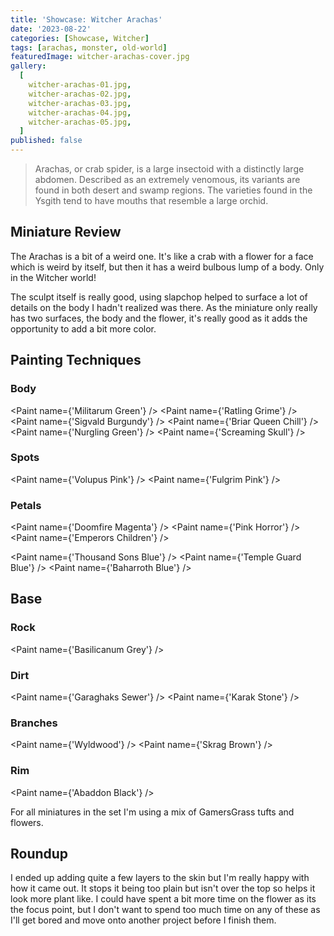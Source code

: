 ```yaml
---
title: 'Showcase: Witcher Arachas'
date: '2023-08-22'
categories: [Showcase, Witcher]
tags: [arachas, monster, old-world]
featuredImage: witcher-arachas-cover.jpg
gallery:
  [
    witcher-arachas-01.jpg,
    witcher-arachas-02.jpg,
    witcher-arachas-03.jpg,
    witcher-arachas-04.jpg,
    witcher-arachas-05.jpg,
  ]
published: false
---
```



> Arachas, or crab spider, is a large insectoid with a distinctly large abdomen. Described as an extremely venomous,
> its variants are found in both desert and swamp regions. The varieties found in the Ysgith tend to have mouths that
> resemble a large orchid.

## Miniature Review

The Arachas is a bit of a weird one. It's like a crab with a flower for a face which is weird by itself, but then
it has a weird bulbous lump of a body. Only in the Witcher world!

The sculpt itself is really good, using slapchop helped to surface a lot of details on the body I hadn't realized was
there. As the miniature only really has two surfaces, the body and the flower, it's really good as it adds the
opportunity to add a bit more color.

## Painting Techniques

### Body

<Paint name={'Militarum Green'} />
<Paint name={'Ratling Grime'} />
<Paint name={'Sigvald Burgundy'} />
<Paint name={'Briar Queen Chill'} />
<Paint name={'Nurgling Green'} />
<Paint name={'Screaming Skull'} />

### Spots

<Paint name={'Volupus Pink'} />
<Paint name={'Fulgrim Pink'} />

### Petals

<Paint name={'Doomfire Magenta'} />
<Paint name={'Pink Horror'} />
<Paint name={'Emperors Children'} />

<Paint name={'Thousand Sons Blue'} />
<Paint name={'Temple Guard Blue'} />
<Paint name={'Baharroth Blue'} />

## Base

### Rock

<Paint name={'Basilicanum Grey'} />

### Dirt

<Paint name={'Garaghaks Sewer'} />
<Paint name={'Karak Stone'} />

### Branches

<Paint name={'Wyldwood'} />
<Paint name={'Skrag Brown'} />

### Rim

<Paint name={'Abaddon Black'} />

For all miniatures in the set I'm using a mix of GamersGrass tufts and flowers.

## Roundup

I ended up adding quite a few layers to the skin but I'm really happy with how it came out. It stops it being too plain
but isn't over the top so helps it look more plant like. I could have spent a bit more time on the flower as its the
focus point, but I don't want to spend too much time on any of these as I'll get bored and move onto another project
before I finish them.
